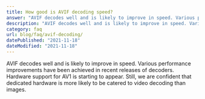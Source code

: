 ```yaml
---
title: How good is AVIF decoding speed?
answer: "AVIF decodes well and is likely to improve in speed. Various performance improvements have been achieved in recent releases of decoders. Hardware support for AV1 is starting to appear. Still, we are confident that dedicated hardware is more likely to be catered to video decoding than images."
description: "AVIF decodes well and is likely to improve in speed. Various performance improvements have been achieved in recent releases of decoders. Hardware support for AV1 is starting to appear. Still, we are confident that dedicated hardware is more likely to be catered to video decoding than images."
category: faq
url: blog/faq/avif-decoding/
datePublished: "2021-11-18"
dateModified: "2021-11-18"
---
```


AVIF decodes well and is likely to improve in speed. Various performance improvements have been achieved in recent releases of decoders. Hardware support for AV1 is starting to appear. Still, we are confident that dedicated hardware is more likely to be catered to video decoding than images.
